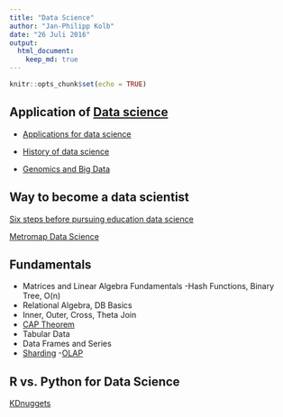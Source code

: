 ```yaml
---
title: "Data Science"
author: "Jan-Philipp Kolb"
date: "26 Juli 2016"
output:
  html_document:
    keep_md: true
---
```


```r
knitr::opts_chunk$set(echo = TRUE)
```

## Application of [Data science](http://www.r-bloggers.com/oreilly-data-scientist-salary-and-tools-survey-november-2014/)

- [Applications for data science](http://www.analyticsvidhya.com/blog/2015/09/applications-data-science/)

- [History of data science](http://www.forbes.com/sites/gilpress/2013/05/28/a-very-short-history-of-data-science/#42bbb11e69fd)

- [Genomics and Big Data](https://www.oreilly.com/ideas/genomics-and-the-role-of-big-data-in-personalizing-the-healthcare-experience)

## Way to become a data scientist

[Six steps before pursuing education data science](http://www.datascienceweekly.org/blog/26-six-steps-to-take-before-pursuing-education-to-get-a-data-science-job)

[Metromap Data Science](http://nirvacana.com/thoughts/wp-content/uploads/2013/07/RoadToDataScientist1.png)

## Fundamentals

- Matrices and Linear Algebra Fundamentals
-Hash Functions, Binary Tree, O(n)
- Relational Algebra, DB Basics
- Inner, Outer, Cross, Theta Join
- [CAP Theorem](https://de.wikipedia.org/wiki/CAP-Theorem)
- Tabular Data
- Data Frames and Series
- [Sharding](https://docs.mongodb.com/manual/sharding/)
-[OLAP](https://de.wikipedia.org/wiki/Online_Analytical_Processing)

## R vs. Python for Data Science

[KDnuggets](http://www.kdnuggets.com/2015/05/r-vs-python-data-science.html)

